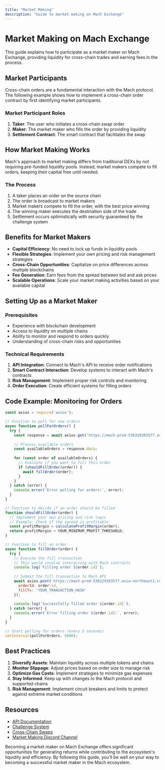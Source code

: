 ```yaml
---
title: "Market Making"
description: "Guide to market making on Mach Exchange"
---
```


# Market Making on Mach Exchange

This guide explains how to participate as a market maker on Mach Exchange, providing liquidity for cross-chain trades and earning fees in the process.

## Market Participants

Cross-chain orders are a fundamental interaction with the Mach protocol. The following example shows how to implement a cross-chain order contract by first identifying market participants.

### Market Participant Roles

1. **Taker**: The user who initiates a cross-chain swap order
2. **Maker**: The market maker who fills the order by providing liquidity
3. **Settlement Contract**: The smart contract that facilitates the swap

## How Market Making Works

Mach's approach to market making differs from traditional DEXs by not requiring pre-funded liquidity pools. Instead, market makers compete to fill orders, keeping their capital free until needed.

### The Process

1. A taker places an order on the source chain
2. The order is broadcast to market makers
3. Market makers compete to fill the order, with the best price winning
4. The winning maker executes the destination side of the trade
5. Settlement occurs optimistically with security guaranteed by the challenge system

## Benefits for Market Makers

- **Capital Efficiency**: No need to lock up funds in liquidity pools
- **Flexible Strategies**: Implement your own pricing and risk management strategies
- **Cross-Chain Opportunities**: Capitalize on price differences across multiple blockchains
- **Fee Generation**: Earn fees from the spread between bid and ask prices
- **Scalable Operations**: Scale your market making activities based on your available capital

## Setting Up as a Market Maker

### Prerequisites

- Experience with blockchain development
- Access to liquidity on multiple chains
- Ability to monitor and respond to orders quickly
- Understanding of cross-chain risks and opportunities

### Technical Requirements

1. **API Integration**: Connect to Mach's API to receive order notifications
2. **Smart Contract Interaction**: Develop systems to interact with Mach's contracts
3. **Risk Management**: Implement proper risk controls and monitoring
4. **Order Execution**: Create efficient systems for filling orders

## Code Example: Monitoring for Orders

```javascript
const axios = require('axios');

// Function to poll for new orders
async function pollForOrders() {
  try {
    const response = await axios.get('https://mach-prod-536329393577.asia-northeast1.run.app/v1/orders/available');
    
    // Process available orders
    const availableOrders = response.data;
    
    for (const order of availableOrders) {
      // Evaluate if you want to fill this order
      if (shouldFillOrder(order)) {
        await fillOrder(order);
      }
    }
  } catch (error) {
    console.error('Error polling for orders:', error);
  }
}

// Function to decide if an order should be filled
function shouldFillOrder(order) {
  // Implement your own pricing and risk logic
  // Example: Check if the spread is profitable
  const profitMargin = calculateProfitMargin(order);
  return profitMargin > YOUR_MINIMUM_PROFIT_THRESHOLD;
}

// Function to fill an order
async function fillOrder(order) {
  try {
    // Execute the fill transaction
    // This would involve interacting with Mach contracts
    console.log(`Filling order ${order.id}`);
    
    // Submit the fill transaction to Mach API
    await axios.post('https://mach-prod-536329393577.asia-northeast1.run.app/v1/orders/fill', {
      orderId: order.id,
      fillTx: 'YOUR_TRANSACTION_HASH'
    });
    
    console.log(`Successfully filled order ${order.id}`);
  } catch (error) {
    console.error(`Error filling order ${order.id}:`, error);
  }
}

// Start polling for orders (every 5 seconds)
setInterval(pollForOrders, 5000);
```

## Best Practices

1. **Diversify Assets**: Maintain liquidity across multiple tokens and chains
2. **Monitor Slippage**: Adjust prices based on order size to manage risk
3. **Optimize Gas Costs**: Implement strategies to minimize gas expenses
4. **Stay Informed**: Keep up with changes to the Mach protocol and supported chains
5. **Risk Management**: Implement circuit breakers and limits to protect against extreme market conditions

## Resources

- [API Documentation](/api-reference/integration-endpoints)
- [Challenge System](/mach/protocol-concepts/challenge-system)
- [Cross-Chain Swaps](/mach/protocol-concepts/cross-chain-swaps)
- [Market Making Discord Channel](https://discord.gg/mach-exchange)

Becoming a market maker on Mach Exchange offers significant opportunities for generating returns while contributing to the ecosystem's liquidity and efficiency. By following this guide, you'll be well on your way to becoming a successful market maker in the Mach ecosystem.
